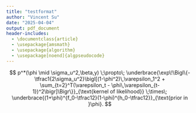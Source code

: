 ```yaml
---
title: "testformat"
author: "Vincent Su"
date: "2025-04-04"
output: pdf_document
header-includes:
  - \documentclass{article}
  - \usepackage{amsmath}
  - \usepackage{algorithm}
  - \usepackage[noend]{algpseudocode}
---
```


<!-- \makeatletter -->
<!-- \def\BState{\State\hskip-\ALG@thistlm} -->
<!-- \makeatother -->
<!-- \begin{document} -->
<!-- \begin{algorithm} -->
<!-- \caption{My algorithm}\label{euclid} -->
<!-- \begin{algorithmic}[1] -->
<!-- \Procedure{MyProcedure}{} -->
<!-- \State $\textit{stringlen} \gets \text{length of }\textit{string}$ -->
<!-- \State $i \gets \textit{patlen}$ -->
<!-- \BState \emph{top}: -->
<!-- \If {$i > \textit{stringlen}$} \Return false -->
<!-- \EndIf -->
<!-- \State $j \gets \textit{patlen}$ -->
<!-- \BState \emph{loop}: -->
<!-- \If {$\textit{string}(i) = \textit{path}(j)$} -->
<!-- \State $j \gets j-1$. -->
<!-- \State $i \gets i-1$. -->
<!-- \State \textbf{goto} \emph{loop}. -->
<!-- \State \textbf{close}; -->
<!-- \EndIf -->
<!-- \State $i \gets i+\max(\textit{delta}_1(\textit{string}(i)),\textit{delta}_2(j))$. -->
<!-- \State \textbf{goto} \emph{top}. -->
<!-- \EndProcedure -->
<!-- \end{algorithmic} -->
<!-- \end{algorithm} -->
<!-- \end{document} -->



$$
p^*(\phi \mid \sigma_u^2,\beta,y)
\;\propto\;
\underbrace{\exp\!\Bigl\{-\tfrac1{2\sigma_u^2}\bigl[(1-\phi^2)\,\varepsilon_1^2 + \sum_{t=2}^T(\varepsilon_t - \phi\,\varepsilon_{t-1})^2\bigr]\Bigr\}}_{\text{kernel of likelihood}}
\;\times\;
\underbrace{(1+\phi)^{f_0-\tfrac12}(1-\phi)^{h_0-\tfrac12}}_{\text{prior in }\phi}.
$$
